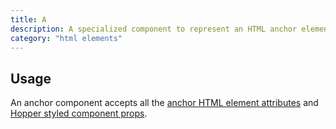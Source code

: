 ```yaml
---
title: A
description: A specialized component to represent an HTML anchor element.
category: "html elements"
---
```


<Example src="html-elements/docs/aPreview" isOpen />

## Usage

An anchor component accepts all the [anchor HTML element attributes](https://developer.mozilla.org/en-US/docs/Web/HTML/Reference/Elements/a) and [Hopper styled component props](/styled-system/concepts/styling).

